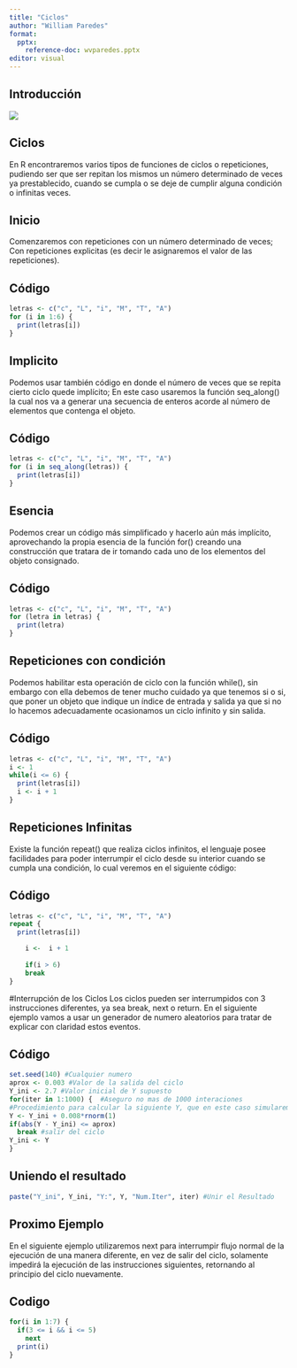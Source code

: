 ```yaml
---
title: "Ciclos"
author: "William Paredes"
format: 
  pptx:
    reference-doc: wvparedes.pptx
editor: visual
---
```


## Introducción

![](imagenes/estructuras-de-control.png)

## Ciclos

En R encontraremos varios tipos de funciones de ciclos o repeticiones, pudiendo ser que ser repitan los mismos un número determinado de veces ya prestablecido, cuando se cumpla o se deje de cumplir alguna condición o infinitas veces.

## Inicio

Comenzaremos con repeticiones con un número determinado de veces; Con repeticiones explicitas (es decir le asignaremos el valor de las repeticiones).

## Código

```r
letras <- c("c", "L", "i", "M", "T", "A")
for (i in 1:6) {
  print(letras[i])
}


```


## Implicito

Podemos usar también código en donde el número de veces que se repita cierto ciclo quede implícito; En este caso usaremos la función seq_along() la cual nos va a generar una secuencia de enteros acorde al número de elementos que contenga el objeto. 


## Código

```r
letras <- c("c", "L", "i", "M", "T", "A")
for (i in seq_along(letras)) {
  print(letras[i])
}
```

## Esencia

Podemos crear un código más simplificado y hacerlo aún más implícito, aprovechando la propia esencia de la función for() creando una construcción que tratara de ir tomando cada uno de los elementos del objeto consignado.


## Código
```r
letras <- c("c", "L", "i", "M", "T", "A")
for (letra in letras) {
  print(letra)
}
```

## Repeticiones con condición

Podemos habilitar esta operación de ciclo con la función while(), sin embargo con ella debemos de tener mucho cuidado ya que tenemos si o si, que poner un objeto que indique un índice de entrada y salida ya que si no lo hacemos adecuadamente ocasionamos un ciclo infinito y sin salida. 


## Código
```r
letras <- c("c", "L", "i", "M", "T", "A")
i <- 1
while(i <= 6) {
  print(letras[i])
  i <- i + 1
}
```

## Repeticiones Infinitas
Existe la función repeat() que realiza ciclos infinitos, el lenguaje posee facilidades para poder interrumpir el ciclo desde su interior cuando se cumpla una condición, lo cual veremos en el siguiente código:


## Código
```r
letras <- c("c", "L", "i", "M", "T", "A")
repeat {
  print(letras[i])

    i <-  i + 1
  
    if(i > 6)
    break
}
```


#Interrupción de los Ciclos
Los ciclos pueden ser interrumpidos con 3 instrucciones diferentes, ya sea break, next o return.
En el siguiente ejemplo vamos a usar un generador de numero aleatorios para tratar de explicar con claridad estos eventos.


## Código
```r
set.seed(140) #Cualquier numero
aprox <- 0.003 #Valor de la salida del ciclo
Y_ini <- 2.7 #Valor inicial de Y supuesto
for(iter in 1:1000) {  #Aseguro no mas de 1000 interaciones
#Procedimiento para calcular la siguiente Y, que en este caso simularemos mediante un generador aleatorio
Y <- Y_ini + 0.008*rnorm(1)
if(abs(Y - Y_ini) <= aprox)
  break #salir del ciclo
Y_ini <- Y
}
```

## Uniendo el resultado
```r
paste("Y_ini", Y_ini, "Y:", Y, "Num.Iter", iter) #Unir el Resultado
```

## Proximo Ejemplo

En el siguiente ejemplo utilizaremos next para interrumpir flujo normal de la ejecución de una manera diferente, en vez de salir del ciclo, solamente impedirá la ejecución de las instrucciones siguientes, retornando al principio del ciclo nuevamente.

## Codigo
```r
for(i in 1:7) {
  if(3 <= i && i <= 5)
    next
  print(i)
}
```

